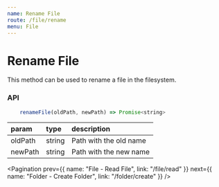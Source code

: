 ```yaml
---
name: Rename File
route: /file/rename
menu: File
---
```



# Rename File

This method can be used to rename a file in the filesystem.

### API

```js
    renameFile(oldPath, newPath) => Promise<string>
```

| param   | type   | description            |
| :------ | :----- | :--------------------- |
| oldPath | string | Path with the old name |
| newPath | string | Path with the new name |

<Pagination
  prev={{ name: "File - Read File", link: "/file/read" }}
  next={{ name: "Folder - Create Folder", link: "/folder/create" }}
/>
